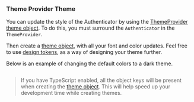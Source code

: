 
### Theme Provider Theme

You can update the style of the Authenticator by using the [ThemeProvider](/react/theming) [theme object](/react/theming#theme-object). To do this, you must surround the `Authenticator` in the `ThemeProvider`.

Then create a [theme object](/react/theming#theme-object), with all your font and color updates. Feel free to use [design tokens](/react/theming#design-tokens), as a way of designing your theme further.

Below is an example of changing the default colors to a dark theme.

```jsx file=./AuthStyle.tsx

```

<Example>
<AuthStyle />

</Example>

> If you have TypeScript enabled, all the object keys will be present when creating the [theme object](/react/theming#theme-object). This will help speed up your development time while creating themes.
